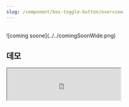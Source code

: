 ```yaml
---
slug: /component/box-toggle-button/overview
---
```


<br />
![coming soone](../../comingSoonWide.png)

## 데모

<Iframe
  src="https://sprout-storybook.vercel.app/iframe.html?args=&id=components-boxtogglebutton--basic&viewMode=story"
  height="85px"
/>
